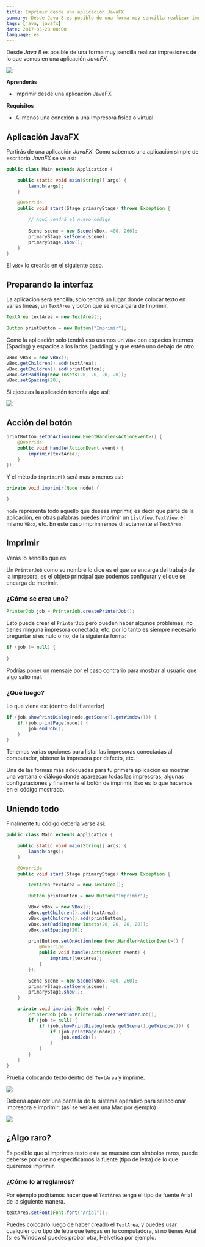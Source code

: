 ```yaml
---
title: Imprimir desde una aplicación JavaFX
summary: Desde Java 8 es posible de una forma muy sencilla realizar impresiones de lo que vemos en una aplicación JavaFX.
tags: [java, javafx]
date: 2017-05-28 08:00
language: es
---
```


Desde _Java 8_ es posible de una forma muy sencilla realizar impresiones de lo que vemos en una aplicación _JavaFX_.

![](https://firebasestorage.googleapis.com/v0/b/maksha-41f4f.appspot.com/o/labs%2Fjavafx-printing%2FScreen%20Shot%202017-05-31%20at%2019.43.44.png?alt=media&token=7f49d1a9-ae7e-4f69-b761-92e80d557c14)

__Aprenderás__

* Imprimir desde una aplicación JavaFX

__Requisitos__

* Al menos una conexión a una Impresora física o virtual.

## Aplicación JavaFX

Partirás de una aplicación _JavaFX_. Como sabemos una aplicación simple de escritorio _JavaFX_ se ve así:

```java
public class Main extends Application {

    public static void main(String[] args) {
        launch(args);
    }

    @Override
    public void start(Stage primaryStage) throws Exception {

        // Aquí vendrá el nuevo código
        
        Scene scene = new Scene(vBox, 400, 260);
        primaryStage.setScene(scene);
        primaryStage.show();
    }
}
```

El `vBox` lo crearás en el siguiente paso.

## Preparando la interfaz

La aplicación será sencilla, solo tendrá un lugar donde colocar texto en varias líneas, un `TextArea` y botón que se encargará de Imprimir.

```java
TextArea textArea = new TextArea();

Button printButton = new Button("Imprimir");
```

Como la aplicación solo tendrá eso usamos un `VBox` con espacios internos (Spacing) y espacios a los lados (padding) y que estén uno debajo de otro.

```java
VBox vBox = new VBox();
vBox.getChildren().add(textArea);
vBox.getChildren().add(printButton);
vBox.setPadding(new Insets(20, 20, 20, 20));
vBox.setSpacing(20);
```

Si ejecutas la aplicación tendrás algo así:

![](https://firebasestorage.googleapis.com/v0/b/maksha-41f4f.appspot.com/o/labs%2Fjavafx-printing%2FScreen%20Shot%202017-05-31%20at%2019.42.18.png?alt=media&token=6ba73714-c5f2-46b2-ae25-5d40b62e92b9)

## Acción del botón

```java
printButton.setOnAction(new EventHandler<ActionEvent>() {
    @Override
    public void handle(ActionEvent event) {
        imprimir(textArea);
    }
});
```

Y el método `imprimir()` será mas o menos así:

```java
private void imprimir(Node node) {

}
```

`node` representa todo aquello que deseas imprimir, es decir que parte de la aplicación, en otras palabras puedes imprimir un `ListView`, `TextView`, el mismo `VBox`, etc. En este caso imprimiremos directamente el `TextArea`.

## Imprimir

Verás lo sencillo que es:

Un `PrinterJob` como su nombre lo dice es el que se encarga del trabajo de la impresora, es el objeto principal que podemos configurar y el que se encarga de imprimir.

### ¿Cómo se crea uno?

```java
PrinterJob job = PrinterJob.createPrinterJob();
```

Esto puede crear el `PrinterJob` pero pueden haber algunos problemas, no tienes ninguna impresora conectada, etc. por lo tanto es siempre necesario preguntar si es nulo o no, de la siguiente forma:

```java
if (job != null) {
  
}
```

Podrías poner un mensaje por el caso contrario para mostrar al usuario que algo salió mal.

### ¿Qué luego?

Lo que viene es: (dentro del if anterior)

```java
if (job.showPrintDialog(node.getScene().getWindow())) {
    if (job.printPage(node)) {
        job.endJob();
    }
}
```

Tenemos varias opciones para listar las impresoras conectadas al computador, obtener la impresora por defecto, etc.

Una de las formas más adecuadas para tu primera aplicación es mostrar una ventana o diálogo donde aparezcan todas las impresoras, algunas configuraciones y finalmente el botón de imprimir. Eso es lo que hacemos en el código mostrado.

## Uniendo todo

Finalmente tu código debería verse así:

```java
public class Main extends Application {

    public static void main(String[] args) {
        launch(args);
    }

    @Override
    public void start(Stage primaryStage) throws Exception {

        TextArea textArea = new TextArea();

        Button printButton = new Button("Imprimir");

        VBox vBox = new VBox();
        vBox.getChildren().add(textArea);
        vBox.getChildren().add(printButton);
        vBox.setPadding(new Insets(20, 20, 20, 20));
        vBox.setSpacing(20);
        
        printButton.setOnAction(new EventHandler<ActionEvent>() {
            @Override
            public void handle(ActionEvent event) {
                imprimir(textArea);
            }
        });

        Scene scene = new Scene(vBox, 400, 260);
        primaryStage.setScene(scene);
        primaryStage.show();
    }

    private void imprimir(Node node) {
        PrinterJob job = PrinterJob.createPrinterJob();
        if (job != null) {
            if (job.showPrintDialog(node.getScene().getWindow())) {
                if (job.printPage(node)) {
                    job.endJob();
                }
            }
        }
    }
}
```

Prueba colocando texto dentro del `TextArea` y imprime.

![](https://firebasestorage.googleapis.com/v0/b/maksha-41f4f.appspot.com/o/labs%2Fjavafx-printing%2FScreen%20Shot%202017-05-31%20at%2019.43.59.png?alt=media&token=bfb5b2dc-cc28-47e5-b484-4670ce8ae3d4)

Debería aparecer una pantalla de tu sistema operativo para seleccionar impresora e imprimir: (así se vería en una Mac por ejemplo)

![](https://firebasestorage.googleapis.com/v0/b/maksha-41f4f.appspot.com/o/labs%2Fjavafx-printing%2FScreen%20Shot%202017-05-31%20at%2019.43.44.png?alt=media&token=7f49d1a9-ae7e-4f69-b761-92e80d557c14)

## ¿Algo raro?

Es posible que si imprimes texto este se muestre con símbolos raros, puede deberse por que no especificamos la fuente (tipo de letra) de lo que queremos imprimir.

### ¿Cómo lo arreglamos?

Por ejemplo podríamos hacer que el `TextArea` tenga el tipo de fuente Arial de la siguiente manera.

```java
textArea.setFont(Font.font("Arial"));
```

Puedes colocarlo luego de haber creado el `TextArea`, y puedes usar cualquier otro tipo de letra que tengas en tu computadora, si no tienes Arial (si es Windows) puedes probar otra, Helvetica por ejemplo.

